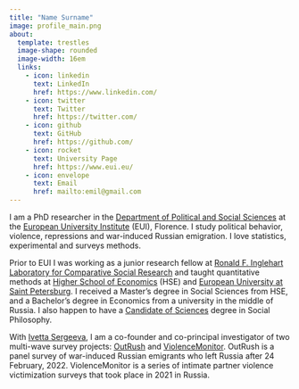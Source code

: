 ```yaml
---
title: "Name Surname"
image: profile_main.png
about: 
  template: trestles
  image-shape: rounded
  image-width: 16em
  links:
    - icon: linkedin
      text: LinkedIn
      href: https://www.linkedin.com/
    - icon: twitter
      text: Twitter
      href: https://twitter.com/
    - icon: github
      text: GitHub
      href: https://github.com/
    - icon: rocket
      text: University Page
      href: https://www.eui.eu/
    - icon: envelope
      text: Email
      href: mailto:emil@gmail.com
---
```


I am a PhD researcher in the [Department of Political and Social Sciences](https://www.eui.eu/en/academic-units/political-and-social-sciences) at the [European University Institute](https://www.eui.eu) (EUI), Florence. I study political behavior, violence, repressions and war-induced Russian emigration. I love statistics, experimental and surveys methods. 

Prior to EUI I was working as a junior research fellow at [Ronald F. Inglehart Laboratory for Comparative Social Research](https://lcsr.hse.ru/en/) and taught quantitative methods at [Higher School of Economics](https://www.hse.ru/en/) (HSE) and [European University at Saint Petersburg](https://eusp.org/en). I received a Master's degree in Social Sciences from HSE, and a Bachelor's degree in Economics from a university in the middle of Russia. I also happen to have a [Candidate of Sciences](https://en.wikipedia.org/wiki/Candidate_of_Sciences) degree in Social Philosophy.

With [Ivetta Sergeeva](https://www.eui.eu/people?id=ivetta-sergeeva), I am a co-founder and co-principal investigator of two multi-wave survey projects: [OutRush](https://outrush.io/eng) and [ViolenceMonitor](https://violencemonitor.org/). OutRush is a panel survey of war-induced Russian emigrants who left Russia after 24 February, 2022. ViolenceMonitor is a series of intimate partner violence victimization surveys that took place in 2021 in Russia.
